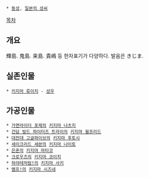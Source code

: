  * [[동성]], [[일본의 성씨]]

[[목차]]
== 개요 ==
輝島. 鬼島. 来島. 貴嶋 등 한자표기가 다양하다. 발음은 きじま.

== 실존인물 ==
 * [[키지마 류이치]] - [[성우]]
== 가공인물 ==
 * [[가면라이더 포제]]의 [[키지마 나츠지]]
 * [[건담 빌드 파이터즈 트라이]]의 [[키지마 윌프리드]]
 * [[대전대 고글파이브]]의 [[키지마 후토시]]
 * [[세이크리드 세븐]]의 [[키지마 나이토]]
 * [[은혼]]의 [[키지마 마타코]]
 * [[크로우즈]]의 [[키지마 코이치]]
 * [[하야테처럼!]]의 [[키지마 사키]]
 * [[뱀프!]]의 [[키지마 시즈네]]
